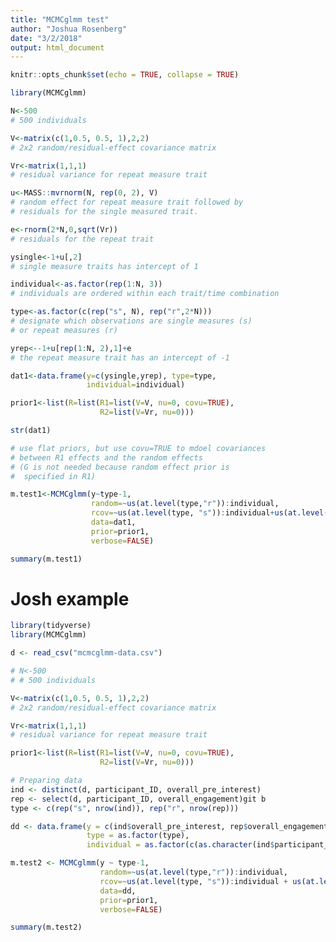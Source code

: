```yaml
---
title: "MCMCglmm test"
author: "Joshua Rosenberg"
date: "3/2/2018"
output: html_document
---
```


```r
knitr::opts_chunk$set(echo = TRUE, collapse = TRUE)
```

```r
library(MCMCglmm)

N<-500
# 500 individuals

V<-matrix(c(1,0.5, 0.5, 1),2,2)
# 2x2 random/residual-effect covariance matrix

Vr<-matrix(1,1,1)
# residual variance for repeat measure trait

u<-MASS::mvrnorm(N, rep(0, 2), V)
# random effect for repeat measure trait followed by
# residuals for the single measured trait.

e<-rnorm(2*N,0,sqrt(Vr))
# residuals for the repeat trait

ysingle<-1+u[,2]
# single measure traits has intercept of 1

individual<-as.factor(rep(1:N, 3))
# individuals are ordered within each trait/time combination

type<-as.factor(c(rep("s", N), rep("r",2*N)))
# designate which observations are single measures (s)
# or repeat measures (r)

yrep<--1+u[rep(1:N, 2),1]+e
# the repeat measure trait has an intercept of -1

dat1<-data.frame(y=c(ysingle,yrep), type=type,
                 individual=individual)

prior1<-list(R=list(R1=list(V=V, nu=0, covu=TRUE),
                    R2=list(V=Vr, nu=0)))

str(dat1)

# use flat priors, but use covu=TRUE to mdoel covariances
# between R1 effects and the random effects
# (G is not needed because random effect prior is
#  specified in R1)

m.test1<-MCMCglmm(y~type-1,
                  random=~us(at.level(type,"r")):individual,
                  rcov=~us(at.level(type, "s")):individual+us(at.level(type, "r")):units,
                  data=dat1,
                  prior=prior1,
                  verbose=FALSE)

summary(m.test1)
```

# Josh example 

```r

library(tidyverse)
library(MCMCglmm)

d <- read_csv("mcmcglmm-data.csv")

# N<-500
# # 500 individuals

V<-matrix(c(1,0.5, 0.5, 1),2,2)
# 2x2 random/residual-effect covariance matrix

Vr<-matrix(1,1,1)
# residual variance for repeat measure trait

prior1<-list(R=list(R1=list(V=V, nu=0, covu=TRUE),
                    R2=list(V=Vr, nu=0)))

# Preparing data 
ind <- distinct(d, participant_ID, overall_pre_interest)
rep <- select(d, participant_ID, overall_engagement)git b
type <- c(rep("s", nrow(ind)), rep("r", nrow(rep)))

dd <- data.frame(y = c(ind$overall_pre_interest, rep$overall_engagement),
                 type = as.factor(type),
                 individual = as.factor(c(as.character(ind$participant_ID), as.character(rep$overall_engagement))))

m.test2 <- MCMCglmm(y ~ type-1,
                    random=~us(at.level(type,"r")):individual,
                    rcov=~us(at.level(type, "s")):individual + us(at.level(type, "r")):units,
                    data=dd,
                    prior=prior1,
                    verbose=FALSE)

summary(m.test2)
```
